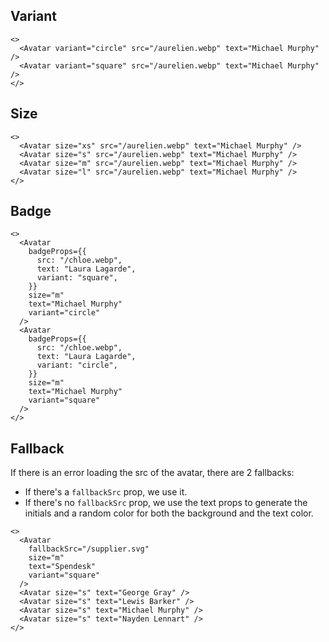 
## Variant

<Preview>
  <Avatar variant="circle" src="/aurelien.webp" text="Michael Murphy" />
  <Avatar variant="square" src="/aurelien.webp" text="Michael Murphy" />
</Preview>

```tsx
<>
  <Avatar variant="circle" src="/aurelien.webp" text="Michael Murphy" />
  <Avatar variant="square" src="/aurelien.webp" text="Michael Murphy" />
</>
```

## Size

<Preview>
  <Avatar size="xs" src="/aurelien.webp" text="Michael Murphy" />
  <Avatar size="s" src="/aurelien.webp" text="Michael Murphy" />
  <Avatar size="m" src="/aurelien.webp" text="Michael Murphy" />
  <Avatar size="l" src="/aurelien.webp" text="Michael Murphy" />
</Preview>

```tsx
<>
  <Avatar size="xs" src="/aurelien.webp" text="Michael Murphy" />
  <Avatar size="s" src="/aurelien.webp" text="Michael Murphy" />
  <Avatar size="m" src="/aurelien.webp" text="Michael Murphy" />
  <Avatar size="l" src="/aurelien.webp" text="Michael Murphy" />
</>
```

## Badge

<Preview>
  <Avatar
    badgeProps={{
      src: "/chloe.webp",
      text: "Laura Lagarde",
      variant: "square",
    }}
    size="m"
    text="Michael Murphy"
    variant="circle"
  />
  <Avatar
    badgeProps={{
      src: "/chloe.webp",
      text: "Laura Lagarde",
      variant: "circle",
    }}
    size="m"
    text="Michael Murphy"
    variant="square"
  />
</Preview>

```tsx
<>
  <Avatar
    badgeProps={{
      src: "/chloe.webp",
      text: "Laura Lagarde",
      variant: "square",
    }}
    size="m"
    text="Michael Murphy"
    variant="circle"
  />
  <Avatar
    badgeProps={{
      src: "/chloe.webp",
      text: "Laura Lagarde",
      variant: "circle",
    }}
    size="m"
    text="Michael Murphy"
    variant="square"
  />
</>
```

## Fallback

If there is an error loading the src of the avatar, there are 2 fallbacks:

- If there's a `fallbackSrc` prop, we use it.
- If there's no `fallbackSrc` prop, we use the text props to generate the initials and a random color for both the background and the text color.

<Preview>
  <Avatar
    fallbackSrc="/supplier.svg"
    size="m"
    text="Spendesk"
    variant="square"
  />
  <Avatar size="s" text="George Gray" />
  <Avatar size="s" text="Lewis Barker" />
  <Avatar size="s" text="Michael Murphy" />
  <Avatar size="s" text="Nayden Lennart" />
</Preview>

```tsx
<>
  <Avatar
    fallbackSrc="/supplier.svg"
    size="m"
    text="Spendesk"
    variant="square"
  />
  <Avatar size="s" text="George Gray" />
  <Avatar size="s" text="Lewis Barker" />
  <Avatar size="s" text="Michael Murphy" />
  <Avatar size="s" text="Nayden Lennart" />
</>
```

